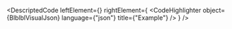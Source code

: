 
<DescriptedCode
  leftElement={<BlblblDesc />}
  rightElement={
    <CodeHighlighter
      object={BlblblVisualJson}
      language={"json"}
      title={"Example"}
    />
  }
/>
